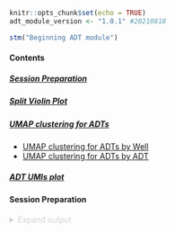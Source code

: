 <a id="adt_top"></a>  

```r
knitr::opts_chunk$set(echo = TRUE)
adt_module_version <- "1.0.1" #20210818

stm("Beginning ADT module")
```  

#### Contents

##### [Session Preparation](#adt_session_prep)  
##### [Split Violin Plot](#adt_split_violin_plot)  
##### [UMAP clustering for ADTs](#adt_well_umap_clustering) 
- [UMAP clustering for ADTs by Well](#adt_umap_bywell) 
- [UMAP clustering for ADTs by ADT](#adt_umap_byadt)  

##### [ADT UMIs plot](#adt_well_umi_plot)

<a id="adt_session_prep"></a>
  
#### Session Preparation  

<details style="color: lightgray;">  
  <summary>Expand output</summary>   
  
##### Load Libraries
```r
quiet_library <- function(...) {
  suppressPackageStartupMessages(library(...))
}
quiet_library(ggplot2)
quiet_library(Seurat)
quiet_library(viridis)
quiet_library(dplyr)
quiet_library(plyr)
quiet_library(data.table)
```

##### Locate input files
```r
stm("Identifying files for ADT analysis")

# Input directory in_adt should be defined in the parent Rmarkdown report.
if(is.null(in_adt)) {
  warning("No input directory for adt batch report, defaulting to test data")
  in_adt <- system.file("extdata/X070/adt", package = "batchreporter")
} 

adt_count_files <- list.files(in_adt,
                              pattern = "Tag_Counts.csv")

well_names <- gsub('.{15}$', '', adt_count_files)

adt_count_filepaths <- list.files(in_adt, pattern = "Tag_Counts.csv", full.names = T)
if(length(adt_count_filepaths) == 0){
  stop(sprintf("No 'Tag_Counts.csv' files (BarCounter output) found in %s", in_adt))
}

adt_pos_count_filepaths <- list.files(in_adt, pattern = "positive_tag_counts.csv", full.names = T)
if(length(adt_pos_count_filepaths) == 0){
  stop(sprintf("No 'positive_tag_counts.csv' files (ADT well QC output) found in %s", in_adt))
}
adt_pos_count_files <- basename(adt_pos_count_filepaths)

cat(sprintf("IN ADT Tag Count files: \n\t%s", paste(adt_count_files, collapse = "\n\t")), sep = "\n")
stm(sprintf("IN ADT Tag Count files: \n\t%s", paste(adt_count_files, collapse = "\n\t")))  

cat(sprintf("IN POSITIVE ADT Tag Count files: \n\t%s", paste(adt_pos_count_files, collapse = "\n\t")), sep = "\n")
stm(sprintf("IN POSITIVE ADT Tag Count files: \n\t%s", paste(adt_pos_count_files, collapse = "\n\t")))

```

##### Load Inputs  
<details style="color: lightgray;"> 
  <summary>Expand output</summary>   
```r
count_list <- lapply(adt_count_filepaths, fread)
pos_count_list <- lapply(adt_pos_count_filepaths, fread)
pos_count_list <- lapply(pos_count_list, function(x){
  colnames(x)[1] <- "cell_barcode"
  x
})
```  


#### Create pos & neg droplet matrices, then create seurat objects
```r
i = 1
seurat_list <- list()
while (i < length(count_list) + 1){
  # get top 50k negative droplets (or all negative droplets if fewer detected)
  diff_bcs <- setdiff(count_list[[i]]$cell_barcode, pos_count_list[[i]]$cell_barcode)
  n_neg <- min(length(diff_bcs), 50000)
  neg <- subset(count_list[[i]], subset = count_list[[i]]$cell_barcode %in% diff_bcs)
  neg <- data.frame(neg)
  neg_50k <- neg[order(neg$total, decreasing = T),]
  neg_50k <- neg_50k[1:n_neg,]
  if(n_neg > 0){
    rownames(neg_50k) <- neg_50k$cell_barcode
    if(n_neg < 50000){
      print(sprintf("Warning: Fewer than 50000 (%s) negative ADT droplets identified for file %s", n_neg, adt_count_filepaths[i]))
      stm(sprintf("Warning: Fewer than 50000 (%s) negative ADT droplets identified for file %s", n_neg, adt_count_filepaths[i]))
    }
  } else {
    print(sprintf("Warning: No negative ADT droplets identified for %s", adt_count_filepaths[i]))
    stm(sprintf("Warning: No negative ADT droplets identified for %s", adt_count_filepaths[i]))
  }
  
  # get positive cell droplets
  pos_subset <- subset(count_list[[i]], subset = count_list[[i]]$cell_barcode %in% pos_count_list[[i]]$cell_barcode)
  pos_subset <- data.frame(pos_subset)
  rownames(pos_subset) <- pos_subset$cell_barcode
  
  # create seurat objects and merge
  pos_so <- CreateSeuratObject(counts = t(pos_subset[3:length(colnames(pos_subset))]), project = 'Cells')
  neg_so <- CreateSeuratObject(counts = t(neg_50k[3:length(colnames(neg_50k))]), project = 'Empty Droplets')
  so_merge <- merge(pos_so, neg_so)
  so_merge[['well']] <- rep(well_names[i], length(so_merge@assays$RNA))
  
  # add merged object to list
  seurat_list[[i]] <- so_merge
  
  # proceed to next one
  i = i + 1
}

```  

#### Merge Seurat Objects
```r
all_merge <- Reduce(merge, seurat_list)

```  
</details>  

<a id="adt_session_prep"></a>  

#### Split Violin Plot
```r
VlnPlot(all_merge, features = 'nCount_RNA', log = T, 
        pt.size = 0, split.plot = T, split.by = 'orig.ident', group.by = 'well') & 
  geom_hline(yintercept=1000, linetype="dashed", color = "blue") &
  geom_hline(yintercept=300, linetype="solid", color = "red") & stat_summary(fun=median, geom="point", size=2, color="green") &
  ggtitle("Count_ADT")
```  

[Return to Contents](#adt_top) 

<a id= "adt_well_umap_clustering"></a>  

#### UMAP clustering for ADTs
```r
all_merge <- SetIdent(all_merge, value = 'orig.ident')
adt_positives <- subset(all_merge, idents = 'Cells')
VariableFeatures(adt_positives) <- rownames(adt_positives)

if (length(rownames(adt_positives)) > 30) {
  dims = 30
} else {
  dims = length(rownames(adt_positives)) - 1
}


adt_positives <- NormalizeData(adt_positives, normalization.method = 'CLR', margin = 2) %>% 
  ScaleData() %>% RunPCA(npcs = dims)
adt_positives <- RunUMAP(adt_positives, dims = 1:(dims)) %>% FindNeighbors(dims = 1:dims) %>% FindClusters()

```  

<a id = "adt_umap_bywell"></a>  

##### UMAP clustering ADTs by Well
```r
DimPlot(adt_positives, group.by = 'well')
```  

[Return to Contents](#adt_top) 

```r
n_features <- length(rownames(adt_positives))
height = ceiling((n_features / 3) * 2)
```  

<a id = "adt_umap_byadt"></a>  

##### UMAP clustering for ADTs individually
```r
FeaturePlot(adt_positives, features = rownames(adt_positives), min.cutoff = 'q03', max.cutoff = 'q97') & 
  scale_color_viridis(option = 'inferno')
```  
[Return to Contents](#adt_top)  

#### ADT UMIs Dataframe construction - start here  
```r
i = 1
colsums_list <- list()
while (i < length(count_list) + 1){
  temp_adt_so <- seurat_list[[i]]
  temp_adt_so <- SetIdent(temp_adt_so, value = 'orig.ident')
  temp_adt_positives <- subset(temp_adt_so, idents = 'Cells')
  temp_adt_pos_mtx <- t(data.frame(temp_adt_positives@assays$RNA@counts))
  colsums_df <- data.frame(colSums(temp_adt_pos_mtx))
  colnames(colsums_df) <- 'Count'
  colsums_df$ADT <- rownames(colsums_df)
  colsums_df$Well <- rep(well_names[[i]], length(rownames(colsums_df)))
  colsums_list[[i]] <- colsums_df
  i = i + 1
}

combined_colsums <- bind_rows(colsums_list, .id = "column_label")
```  
  
<a id= "adt_well_umi_plot"></a>  
  
#### ADT UMIs plot
```r
ggplot(combined_colsums, aes(x = reorder(ADT, -Count), y = Count, color = Well)) + geom_point(size = 5) + 
  geom_hline(yintercept=median(combined_colsums$Count), linetype="dashed", color = "blue") + 
  theme(axis.text.x = element_text(angle = 90, vjust = 0.5, hjust=1)) + scale_y_log10() 

ggplot(combined_colsums, aes(x = reorder(ADT, -Count), y = Count, color = Well)) + geom_point(size = 5) + 
  geom_hline(yintercept=median(combined_colsums$Count), linetype="dashed", color = "blue") + 
  theme(axis.text.x = element_text(angle = 90, vjust = 0.5, hjust=1))  
```  
[Return to Contents](#adt_top) 

---  

ADT report module v.`r {adt_module_version}`, Zach Thomson

